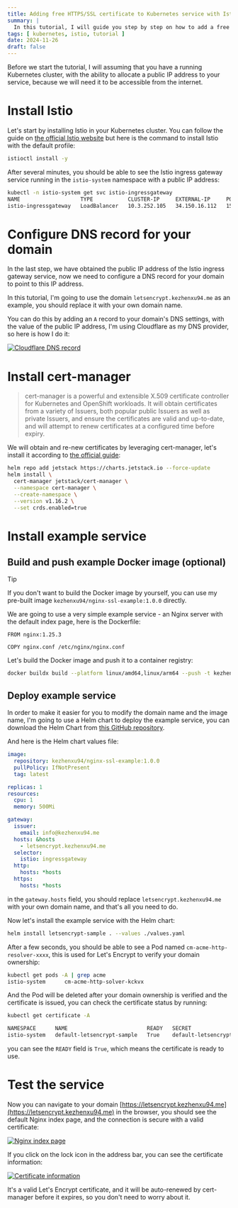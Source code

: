 ```yaml
---
title: Adding free HTTPS/SSL certificate to Kubernetes service with Istio, Let's Encrypt and cert-manager
summary: |
  In this tutorial, I will guide you step by step on how to add a free HTTPS/SSL certificate to your Kubernetes service with Istio gateway using Let's Encrypt and cert-manager, so that your application can be accessed securely over HTTPS with an auto-renewing certificate
tags: [ kubernetes, istio, tutorial ]
date: 2024-11-26
draft: false
---
```


Before we start the tutorial, I will assuming that you have a running Kubernetes cluster, with the ability to allocate a public IP address to your service, because we will need it to be accessible from the internet.

# Install Istio

Let's start by installing Istio in your Kubernetes cluster. You can follow the guide on [the official Istio website](https://istio.io/latest/docs/setup/install/) but here is the command to install Istio with the default profile:

```bash
istioctl install -y
```

After several minutes, you should be able to see the Istio ingress gateway service running in the `istio-system` namespace with a public IP address:

```bash
kubectl -n istio-system get svc istio-ingressgateway
NAME                   TYPE           CLUSTER-IP     EXTERNAL-IP     PORT(S)                                      AGE
istio-ingressgateway   LoadBalancer   10.3.252.105   34.150.16.112   15021:30694/TCP,80:31846/TCP,443:30717/TCP   2m47s
```

# Configure DNS record for your domain

In the last step, we have obtained the public IP address of the Istio ingress gateway service, now we need to configure a DNS record for your domain to point to this IP address.

In this tutorial, I'm going to use the domain `letsencrypt.kezhenxu94.me` as an example, you should replace it with your own domain name.

You can do this by adding an `A` record to your domain's DNS settings, with the value of the public IP address, I'm using Cloudflare as my DNS provider, so here is how I do it:

[![Cloudflare DNS record](/static/images/lets-encrypt-cf-dns.png)](/static/images/lets-encrypt-cf-dns.png)

# Install cert-manager

> cert-manager is a powerful and extensible X.509 certificate controller for Kubernetes and OpenShift workloads. It will obtain certificates from a variety of Issuers, both popular public Issuers as well as private Issuers, and ensure the certificates are valid and up-to-date, and will attempt to renew certificates at a configured time before expiry.

We will obtain and re-new certificates by leveraging cert-manager, let's install it according to [the official guide](https://cert-manager.io/docs/installation/helm/):

```bash
helm repo add jetstack https://charts.jetstack.io --force-update
helm install \
  cert-manager jetstack/cert-manager \
  --namespace cert-manager \
  --create-namespace \
  --version v1.16.2 \
  --set crds.enabled=true
```

# Install example service

## Build and push example Docker image (optional)

> [!TIP]
> If you don't want to build the Docker image by yourself, you can use my pre-built image `kezhenxu94/nginx-ssl-example:1.0.0` directly.

We are going to use a very simple example service - an Nginx server with the default index page, here is the Dockerfile:

```dockerfile:Dockerfile
FROM nginx:1.25.3

COPY nginx.conf /etc/nginx/nginx.conf
```

Let's build the Docker image and push it to a container registry:

```bash
docker buildx build --platform linux/amd64,linux/arm64 --push -t kezhenxu94/nginx-ssl-example:1.0.0 .
```

## Deploy example service

In order to make it easier for you to modify the domain name and the image name, I'm going to use a Helm chart to deploy the example service, you can download the Helm Chart from [this GitHub repository](https://github.com/kezhenxu94/kezhenxu94.me/tree/main/public/static/code/letsencrypt-kubernetes/kubernetes/).

And here is the Helm chart values file:

```yaml:values.yaml
image:
  repository: kezhenxu94/nginx-ssl-example:1.0.0
  pullPolicy: IfNotPresent
  tag: latest

replicas: 1
resources:
  cpu: 1
  memory: 500Mi

gateway:
  issuer:
    email: info@kezhenxu94.me
  hosts: &hosts
    - letsencrypt.kezhenxu94.me
  selector:
    istio: ingressgateway
  http:
    hosts: *hosts
  https:
    hosts: *hosts
```

in the `gateway.hosts` field, you should replace `letsencrypt.kezhenxu94.me` with your own domain name, and that's all you need to do.

Now let's install the example service with the Helm chart:

```bash
helm install letsencrypt-sample . --values ./values.yaml
```

After a few seconds, you should be able to see a Pod named `cm-acme-http-resolver-xxxx`, this is used for Let's Encrypt to verify your domain ownership:

```bash
kubectl get pods -A | grep acme
istio-system      cm-acme-http-solver-kckvx                             1/1     Running            0          11s
```

And the Pod will be deleted after your domain ownership is verified and the certificate is issued, you can check the certificate status by running:

```bash
kubectl get certificate -A

NAMESPACE      NAME                         READY   SECRET                       AGE
istio-system   default-letsencrypt-sample   True    default-letsencrypt-sample   4m30s
```

you can see the `READY` field is `True`, which means the certificate is ready to use.

# Test the service

Now you can navigate to your domain [https://letsencrypt.kezhenxu94.me](https://letsencrypt.kezhenxu94.me) in the browser, you should see the default Nginx index page, and the connection is secure with a valid certificate:

[![Nginx index page](/static/images/lets-encrypt-nginx.png)](/static/images/lets-encrypt-nginx.png)

If you click on the lock icon in the address bar, you can see the certificate information:

[![Certificate information](/static/images/lets-encrypt-certificate.png)](/static/images/lets-encrypt-certificate.png)

It's a valid Let's Encrypt certificate, and it will be auto-renewed by cert-manager before it expires, so you don't need to worry about it.
